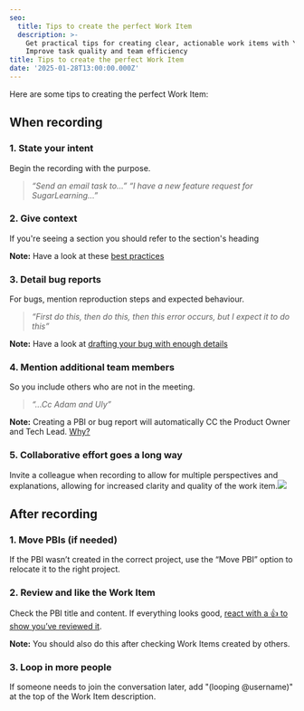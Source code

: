 ```yaml
---
seo:
  title: Tips to create the perfect Work Item
  description: >-
    Get practical tips for creating clear, actionable work items with YakShaver.
    Improve task quality and team efficiency
title: Tips to create the perfect Work Item
date: '2025-01-28T13:00:00.000Z'
---
```


Here are some tips to creating the perfect Work Item:

## When recording

### 1. State your intent

Begin the recording with the purpose.

> *“Send an email task to...”*
> *“I have a new feature request for SugarLearning...”*

### 2. Give context

If you're seeing a section you should refer to the section's heading

**Note:**  Have a look at these [best practices](/docs/giving-context)

### 3. Detail bug reports

For bugs, mention reproduction steps and expected behaviour.

> *“First do this, then do this, then this error occurs, but I expect it to do this”*

**Note:** Have a look at [drafting your bug with enough details](https://www.ssw.com.au/rules/report-bugs-and-suggestions/#tip-1-draft-your-bug-with-enough-details)

### 4. Mention additional team members

So you include others who are not in the meeting.

> *“...Cc Adam and Uly”*

**Note:** Creating a PBI or bug report will automatically CC the Product Owner and Tech Lead. [Why?](/docs/user-mention-guidelines-in-work-item-descriptions)

### 5. Collaborative effort goes a long way

Invite a colleague when recording to allow for multiple perspectives and explanations, allowing for increased clarity and quality of the work item.![](/tinacloud-two-people-yakshave.png)

## After recording

### 1. Move PBIs (if needed)

If the PBI wasn’t created in the correct project, use the “Move PBI” option to relocate it to the right project.

### 2. Review and like the Work Item

Check the PBI title and content. If everything looks good, [react with a 👍 to show you’ve reviewed it](https://www.ssw.com.au/rules/react-to-reviewed-pbis).

**Note:** You should also do this after checking Work Items created by others.

### 3. Loop in more people

If someone needs to join the conversation later, add "(looping @username)" at the top of the Work Item description.
